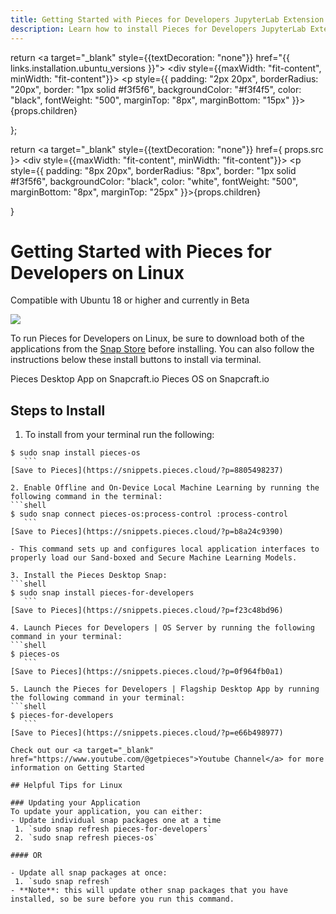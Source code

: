 ```yaml
---
title: Getting Started with Pieces for Developers JupyterLab Extension
description: Learn how to install Pieces for Developers JupyterLab Extension via the JupyterLab Extensions Manager, pip, and conda.
---
```


<link rel="canonical" href="https://docs.pieces.app/installation-getting-started/linux" />

  return <a target="_blank" style={{textDecoration: "none"}}
            href="{{ links.installation.ubuntu_versions }}">
    <div style={{maxWidth: "fit-content", minWidth: "fit-content"}}>
      <p style={{
        padding: "2px 20px",
        borderRadius: "20px",
        border: "1px solid #f3f5f6",
        backgroundColor: "#f3f4f5",
        color: "black",
        fontWeight: "500",
        marginTop: "8px",
        marginBottom: "15px"
      }}>{props.children}</p>
    </div>
  </a>
};

  return <a target="_blank" style={{textDecoration: "none"}} href={ props.src }>
    <div style={{maxWidth: "fit-content", minWidth: "fit-content"}}>
      <p style={{
        padding: "8px 20px",
        borderRadius: "8px",
        border: "1px solid #f3f5f6",
        backgroundColor: "black",
        color: "white",
        fontWeight: "500",
        marginBottom: "8px",
        marginTop: "25px"
      }}>{props.children}</p>
    </div>
  </a>
}

# Getting Started with Pieces for Developers on Linux

<ReleasePill>Compatible with Ubuntu 18 or higher and currently in Beta</ReleasePill>

![](/assets/installation/robots_linux.png)

To run Pieces for Developers on Linux, be sure to download both of the applications from the <a target="_blank" href="https://snapcraft.io">Snap Store</a> before installing. You can also follow the instructions below these install buttons to install via terminal.

<InstallButton src="https://snapcraft.io/pieces-for-developers">Pieces Desktop App on Snapcraft.io</InstallButton>
<InstallButton src="https://snapcraft.io/pieces-os">Pieces OS on Snapcraft.io</InstallButton>

## Steps to Install

1. To install from your terminal run the following:
 ```shell
 $ sudo snap install pieces-os
    ```
[Save to Pieces](https://snippets.pieces.cloud/?p=8805498237)

2. Enable Offline and On-Device Local Machine Learning by running the following command in the terminal:
 ```shell
 $ sudo snap connect pieces-os:process-control :process-control
    ```
[Save to Pieces](https://snippets.pieces.cloud/?p=b8a24c9390)

 - This command sets up and configures local application interfaces to properly load our Sand-boxed and Secure Machine Learning Models.

3. Install the Pieces Desktop Snap:
 ```shell
 $ sudo snap install pieces-for-developers
    ```
[Save to Pieces](https://snippets.pieces.cloud/?p=f23c48bd96)

4. Launch Pieces for Developers | OS Server by running the following command in your terminal:
 ```shell
 $ pieces-os
    ```
[Save to Pieces](https://snippets.pieces.cloud/?p=0f964fb0a1)

5. Launch the Pieces for Developers | Flagship Desktop App by running the following command in your terminal:
 ```shell
 $ pieces-for-developers
    ```
[Save to Pieces](https://snippets.pieces.cloud/?p=e66b498977)

Check out our <a target="_blank" href="https://www.youtube.com/@getpieces">Youtube Channel</a> for more information on Getting Started

## Helpful Tips for Linux

### Updating your Application
To update your application, you can either:
- Update individual snap packages one at a time
  1. `sudo snap refresh pieces-for-developers`
  2. `sudo snap refresh pieces-os`

#### OR

- Update all snap packages at once:
  1. `sudo snap refresh`
 - **Note**: this will update other snap packages that you have installed, so be sure before you run this command.
